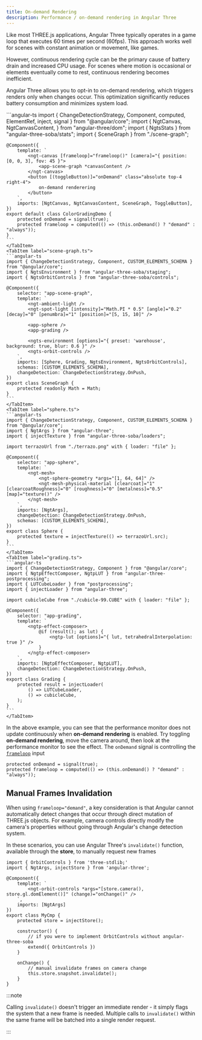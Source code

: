 ```yaml
---
title: On-demand Rendering
description: Performance / on-demand rendering in Angular Three
---
```



Like most THREE.js applications, Angular Three typically operates in a game loop that executes 60 times per second (60fps). This approach works well for scenes with constant animation or movement, like games.

However, continuous rendering cycle can be the primary cause of battery drain and increased CPU usage. For scenes where motion is occasional or elements eventually come to rest, continuous rendering becomes inefficient.

Angular Three allows you to opt-in to on-demand rendering, which triggers renders only when changes occur. This optimization significantly reduces battery consumption and minimizes system load.

<Tabs>
    <TabItem label="canvas.ts">
    ```angular-ts
    import { ChangeDetectionStrategy, Component, computed, ElementRef, inject, signal } from "@angular/core";
    import { NgtCanvas, NgtCanvasContent, } from "angular-three/dom";
    import { NgtsStats } from "angular-three-soba/stats";
    import { SceneGraph } from "./scene-graph";

    @Component({
        template: `
            <ngt-canvas [frameloop]="frameloop()" [camera]="{ position: [0, 0, 3], fov: 45 }">
                <app-scene-graph *canvasContent />
            </ngt-canvas>
            <button [(toggleButton)]="onDemand" class="absolute top-4 right-4">
                on-demand renderering
            </button>
        `,
        imports: [NgtCanvas, NgtCanvasContent, SceneGraph, ToggleButton],
    })
    export default class ColorGradingDemo {
        protected onDemand = signal(true);
        protected frameloop = computed(() => (this.onDemand() ? "demand" : "always"));
    }
    ```
    </TabItem>
    <TabItem label="scene-graph.ts">
    ```angular-ts
    import { ChangeDetectionStrategy, Component, CUSTOM_ELEMENTS_SCHEMA } from "@angular/core";
    import { NgtsEnvironment } from "angular-three-soba/staging";
    import { NgtsOrbitControls } from "angular-three-soba/controls";

    @Component({
        selector: "app-scene-graph",
        template: `
            <ngt-ambient-light />
            <ngt-spot-light [intensity]="Math.PI * 0.5" [angle]="0.2" [decay]="0" [penumbra]="1" [position]="[5, 15, 10]" />

            <app-sphere />
            <app-grading />

            <ngts-environment [options]="{ preset: 'warehouse', background: true, blur: 0.6 }" />
            <ngts-orbit-controls />
        `,
        imports: [Sphere, Grading, NgtsEnvironment, NgtsOrbitControls],
        schemas: [CUSTOM_ELEMENTS_SCHEMA],
        changeDetection: ChangeDetectionStrategy.OnPush,
    })
    export class SceneGraph {
        protected readonly Math = Math;
    }
    ```
    </TabItem>
    <TabItem label="sphere.ts">
    ```angular-ts
    import { ChangeDetectionStrategy, Component, CUSTOM_ELEMENTS_SCHEMA } from "@angular/core";
    import { NgtArgs } from "angular-three";
    import { injectTexture } from "angular-three-soba/loaders";

    import terrazoUrl from "./terrazo.png" with { loader: "file" };

    @Component({
        selector: "app-sphere",
        template: `
            <ngt-mesh>
                <ngt-sphere-geometry *args="[1, 64, 64]" />
                <ngt-mesh-physical-material [clearcoat]="1" [clearcoatRoughness]="0" [roughness]="0" [metalness]="0.5" [map]="texture()" />
            </ngt-mesh>
        `,
        imports: [NgtArgs],
        changeDetection: ChangeDetectionStrategy.OnPush,
        schemas: [CUSTOM_ELEMENTS_SCHEMA],
    })
    export class Sphere {
        protected texture = injectTexture(() => terrazoUrl.src);
    }
    ```
    </TabItem>
    <TabItem label="grading.ts">
    ```angular-ts
    import { ChangeDetectionStrategy, Component } from "@angular/core";
    import { NgtpEffectComposer, NgtpLUT } from "angular-three-postprocessing";
    import { LUTCubeLoader } from "postprocessing";
    import { injectLoader } from "angular-three";

    import cubicleCube from "./cubicle-99.CUBE" with { loader: "file" };

    @Component({
        selector: "app-grading",
        template: `
            <ngtp-effect-composer>
                @if (result(); as lut) {
                    <ngtp-lut [options]="{ lut, tetrahedralInterpolation: true }" />
                }
            </ngtp-effect-composer>
        `,
        imports: [NgtpEffectComposer, NgtpLUT],
        changeDetection: ChangeDetectionStrategy.OnPush,
    })
    export class Grading {
        protected result = injectLoader(
            () => LUTCubeLoader,
            () => cubicleCube,
        );
    }
    ```
    </TabItem>

</Tabs>

<div class="h-[600px] w-full border border-dashed border-accent-600 dark:border-accent-200 rounded">
  <ColorGradingDemo client:only />
</div>

In the above example, you can see that the performance monitor does not update continuously when **on-demand rendering** is enabled. Try toggling **on-demand rendering**, move the camera around, then look at the performance monitor to see the effect. The `onDemand` signal is controlling the [`frameloop`](/reference/core/dom/canvas) input

```angular-ts
protected onDemand = signal(true);
protected frameloop = computed(() => (this.onDemand() ? "demand" : "always"));
```

## Manual Frames Invalidation

When using `frameloop="demand"`, a key consideration is that Angular cannot automatically detect changes that occur through direct mutation of THREE.js objects. For example, camera controls directly modify the camera's properties without going through Angular's change detection system.

In these scenarios, you can use Angular Three's `invalidate()` function, available through the **store**, to manually request new frames

```angular-ts
import { OrbitControls } from 'three-stdlib;'
import { NgtArgs, injectStore } from 'angular-three';

@Component({
    template: `
        <ngt-orbit-controls *args="[store.camera(), store.gl.domElement()]" (change)="onChange()" />
    `,
    imports: [NgtArgs]
})
export class MyCmp {
    protected store = injectStore();

    constructor() {
        // if you were to implement OrbitControls without angular-three-soba
        extend({ OrbitControls })
    }

    onChange() {
        // manual invalidate frames on camera change
        this.store.snapshot.invalidate();
    }
}
```

:::note

Calling `invalidate()` doesn't trigger an immediate render - it simply flags the system that a new frame is needed. Multiple calls to `invalidate()` within the same frame will be batched into a single render request.

:::
